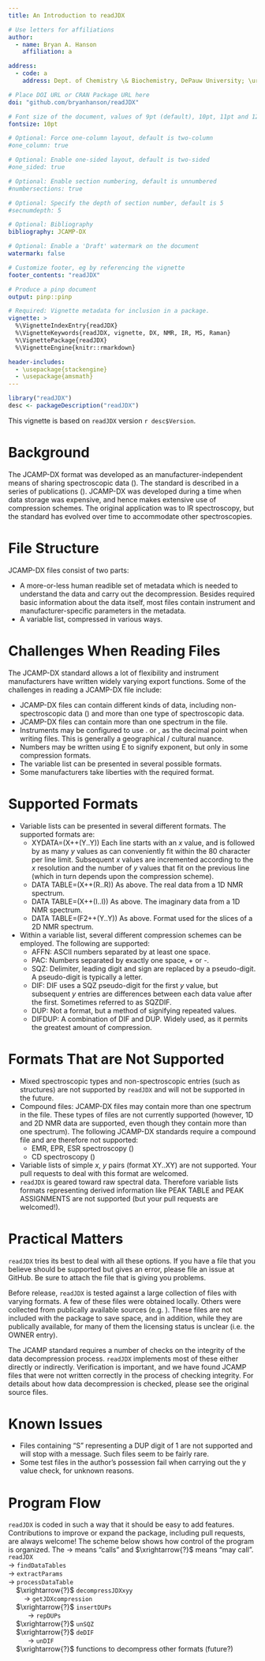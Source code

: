 ```yaml
---
title: An Introduction to readJDX

# Use letters for affiliations
author:
  - name: Bryan A. Hanson
    affiliation: a

address:
  - code: a
    address: Dept. of Chemistry \& Biochemistry, DePauw University; \url{hanson@depauw.edu}

# Place DOI URL or CRAN Package URL here
doi: "github.com/bryanhanson/readJDX"

# Font size of the document, values of 9pt (default), 10pt, 11pt and 12pt
fontsize: 10pt

# Optional: Force one-column layout, default is two-column
#one_column: true

# Optional: Enable one-sided layout, default is two-sided
#one_sided: true

# Optional: Enable section numbering, default is unnumbered
#numbersections: true

# Optional: Specify the depth of section number, default is 5
#secnumdepth: 5

# Optional: Bibliography
bibliography: JCAMP-DX

# Optional: Enable a 'Draft' watermark on the document
watermark: false

# Customize footer, eg by referencing the vignette
footer_contents: "readJDX"

# Produce a pinp document
output: pinp::pinp

# Required: Vignette metadata for inclusion in a package.
vignette: >
  %\VignetteIndexEntry{readJDX}
  %\VignetteKeywords{readJDX, vignette, DX, NMR, IR, MS, Raman}
  %\VignettePackage{readJDX}
  %\VignetteEngine{knitr::rmarkdown}

header-includes:
  - \usepackage{stackengine}
  - \usepackage{amsmath}
---
```


```r
library("readJDX")
desc <- packageDescription("readJDX")
```

This vignette is based on `readJDX` version `r desc$Version`.

# Background

The JCAMP-DX format was developed as an manufacturer-independent means of sharing spectroscopic data (\href{http://www.jcamp-dx.org}{www.jcamp-dx.org}).  The standard is described in a series of publications (\cite{McDonald1988, Grasselli1991, Davies1993, Lampen1994, Lampen1999, Bumbach2001, Cammack2006, Woollett2012}).  JCAMP-DX was developed during a time when data storage was expensive, and hence makes extensive use of compression schemes.  The original application was to IR spectroscopy, but the standard has evolved over time to accommodate other spectroscopies.  

# File Structure

JCAMP-DX files consist of two parts:  

* A more-or-less human readible set of metadata which is needed to understand the data and carry out the decompression.  Besides required basic information about the data itself, most files contain instrument and manufacturer-specific parameters in the metadata.
* A variable list, compressed in various ways.

# Challenges When Reading Files

The JCAMP-DX standard allows a lot of flexibility and instrument manufacturers have written widely varying export functions.  Some of the challenges in reading a JCAMP-DX file include:

* JCAMP-DX files can contain different kinds of data, including non-spectroscopic data (\cite{Gasteiger1991}) and more than one type of spectroscopic data.
* JCAMP-DX files can contain more than one spectrum in the file.
* Instruments may be configured to use . or , as the decimal point when writing files.  This is generally a geographical / cultural nuance.
* Numbers may be written using E to signify exponent, but only in some compression formats.
* The variable list can be presented in several possible formats.
* Some manufacturers take liberties with the required format.


# Supported Formats

* Variable lists can be presented in several different formats.  The supported formats are:
    * XYDATA=(X++(Y..Y)) Each line starts with an $x$ value, and is followed by as many $y$ values as can conveniently fit within the 80 character per line limit.  Subsequent $x$ values are incremented according to the $x$ resolution and the number of $y$ values that fit on the previous line (which in turn depends upon the compression scheme).
    * DATA TABLE=(X++(R..R)) As above.  The real data from a 1D NMR spectrum.
    * DATA TABLE=(X++(I..I)) As above.  The imaginary data from a 1D NMR spectrum.
    * DATA TABLE=(F2++(Y..Y)) As above.  Format used for the slices of a 2D NMR spectrum.
* Within a variable list, several different compression schemes can be employed.  The following are supported:
    * AFFN: ASCII numbers separated by at least one space.
    * PAC: Numbers separated by exactly one space, + or -.
    * SQZ: Delimiter, leading digit and sign are replaced by a pseudo-digit. A pseudo-digit is typically a letter.
    * DIF: DIF uses a SQZ pseudo-digit for the first $y$ value, but subsequent $y$ entries are differences between each data value after the first.  Sometimes referred to as SQZDIF.
    * DUP: Not a format, but a method of signifying repeated values.
    * DIFDUP: A combination of DIF and DUP.  Widely used, as it permits the greatest amount of compression.

# Formats That are Not Supported

* Mixed spectroscopic types and non-spectroscopic entries (such as structures) are not supported by `readJDX` and will not be supported in the future.
* Compound files: JCAMP-DX files may contain more than one spectrum in the file.  These types of files are not currently supported (however, 1D and 2D NMR data are supported, even though they contain more than one spectrum).  The following JCAMP-DX standards require a compound file and are therefore not supported:
    * EMR, EPR, ESR spectroscopy (\cite{Cammack2006})
    * CD spectroscopy (\cite{Woollett2012})
* Variable lists of simple $x$, $y$ pairs (format XY..XY) are not supported.  Your pull requests to deal with this format are welcomed.
* `readJDX` is geared toward raw spectral data.  Therefore variable lists formats representing derived information like PEAK TABLE and PEAK ASSIGNMENTS are not supported (but your pull requests are welcomed!).

# Practical Matters

`readJDX` tries its best to deal with all these options.  If you have a file that you believe should be supported but gives an error, please file an issue at GitHub.  Be sure to attach the file that is giving you problems.

Before release, `readJDX` is tested against a large collection of files with varying formats.  A few of these files were obtained locally.  Others were collected from publically available sources (e.g. \href{http://www.jcamp-dx.org/testdata.html}{http://www.jcamp-dx.org/testdata.html}).  These files are not included with the package to save space, and in addition, while they are publically available, for many of them the licensing status is unclear (i.e. the OWNER entry).

The JCAMP standard requires a number of checks on the integrity of the data decompression process.  `readJDX` implements most of these either directly or indirectly.  Verification is important, and we have found JCAMP files that were not written correctly in the process of checking integrity.  For details about how data decompression is checked, please see the original source files.

# Known Issues

* Files containing "S" representing a DUP digit of 1 are not supported and will stop with a message.  Such files seem to be fairly rare.
* Some test files in the author's possession fail when carrying out the y value check, for unknown reasons.

# Program Flow

`readJDX` is coded in such a way that it should be easy to add features.  Contributions to improve or expand the package, including pull requests, are always welcome!  The scheme below shows how control of the program is organized. The $\rightarrow$ means "calls" and $\xrightarrow{?}$ means "may call".  
`readJDX`  
$\rightarrow$ `findDataTables`  
$\rightarrow$ `extractParams`  
$\rightarrow$ `processDataTable`  
&nbsp;&nbsp;&nbsp;&nbsp;$\xrightarrow{?}$ `decompressJDXxyy`  
&nbsp;&nbsp;&nbsp;&nbsp;&nbsp;&nbsp;&nbsp;&nbsp;$\rightarrow$ `getJDXcompression`  
&nbsp;&nbsp;&nbsp;&nbsp;$\xrightarrow{?}$ `insertDUPs`  
&nbsp;&nbsp;&nbsp;&nbsp;&nbsp;&nbsp;&nbsp;&nbsp;&nbsp;&nbsp;$\rightarrow$ `repDUPs`  
&nbsp;&nbsp;&nbsp;&nbsp;$\xrightarrow{?}$ `unSQZ`  
&nbsp;&nbsp;&nbsp;&nbsp;$\xrightarrow{?}$ `deDIF`  
&nbsp;&nbsp;&nbsp;&nbsp;&nbsp;&nbsp;&nbsp;&nbsp;&nbsp;&nbsp;$\rightarrow$ `unDIF`  
&nbsp;&nbsp;&nbsp;&nbsp;$\xrightarrow{?}$ functions to decompress other formats (future?)   

<!-- local tweak to the pnasbreak command -->
\renewcommand{\pnasbreak}{\begin{strip}\vskip0pt\end{strip}}

\phantom{xxx} <!-- if this isn't here the next para runs in-->
